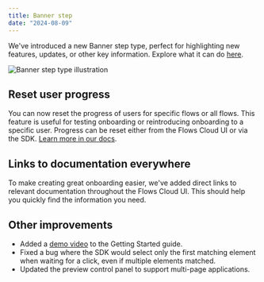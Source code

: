 ```yaml
---
title: Banner step
date: "2024-08-09"
---
```


We've introduced a new Banner step type, perfect for highlighting new features, updates, or other key information. Explore what it can do [here](/docs/step-types/banner).

<Image
  width={3600}
  height={1884}
  alt="Banner step type illustration"
  src="/images/changelog/banner-step.png"
/>

## Reset user progress

You can now reset the progress of users for specific flows or all flows. This feature is useful for testing onboarding or reintroducing onboarding to a specific user. Progress can be reset either from the Flows Cloud UI or via the SDK. [Learn more in our docs](/docs/project-setup/reset-user-progress).

## Links to documentation everywhere

To make creating great onboarding easier, we've added direct links to relevant documentation throughout the Flows Cloud UI. This should help you quickly find the information you need.

## Other improvements

- Added a [demo video](https://youtu.be/XY3eU_p0AW4?si=I-Kws9rhJ9RLak7Q) to the Getting Started guide.
- Fixed a bug where the SDK would select only the first matching element when waiting for a click, even if multiple elements matched.
- Updated the preview control panel to support multi-page applications.
